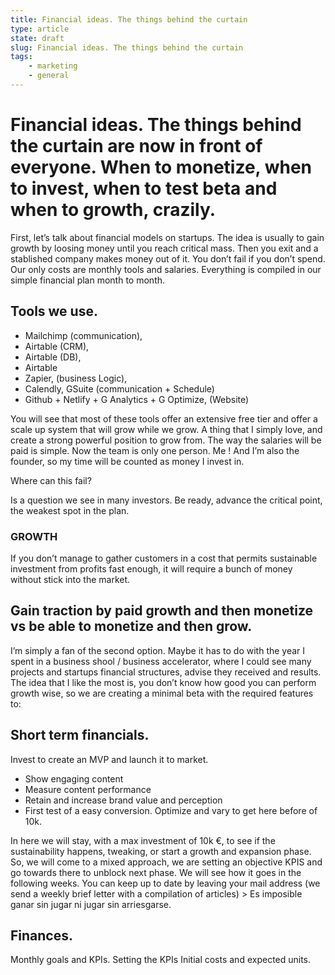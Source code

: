 ```yaml
---
title: Financial ideas. The things behind the curtain
type: article
state: draft
slug: Financial ideas. The things behind the curtain
tags:
    - marketing
    - general
---
```


# Financial ideas. The things behind the curtain are now in front of everyone. When to monetize, when to invest, when to test beta and when to growth, crazily.

First, let’s talk about financial models on startups. The idea is usually to gain growth by loosing money until you reach critical mass. Then you exit and a stablished company makes money out of it.
You don’t fail if you don’t spend.
Our only costs are monthly tools and salaries. Everything is compiled in our simple financial plan month to month.

## Tools we use.

-   Mailchimp (communication),
-   Airtable (CRM),
-   Airtable (DB),
-   Airtable
-   Zapier, (business Logic),
-   Calendly, GSuite (communication + Schedule)
-   Github + Netlify + G Analytics + G Optimize, (Website)

You will see that most of these tools offer an extensive free tier and offer a scale up system that will grow while we grow. A thing that I simply love, and create a strong powerful position to grow from.
The way the salaries will be paid is simple. Now the team is only one person. Me ! And I’m also the founder, so my time will be counted as money I invest in.

Where can this fail?

Is a question we see in many investors. Be ready, advance the critical point, the weakest spot in the plan.

### GROWTH

If you don’t manage to gather customers in a cost that permits sustainable investment from profits fast enough, it will require a bunch of money without stick into the market.

## Gain traction by paid growth and then monetize vs be able to monetize and then grow.

I’m simply a fan of the second option. Maybe it has to do with the year I spent in a business shool / business accelerator, where I could see many projects and startups financial structures, advise they received and results.
The idea that I like the most is, you don’t know how good you can perform growth wise, so we are creating a minimal beta with the required features to:

## Short term financials.

Invest to create an MVP and launch it to market.

-   Show engaging content
-   Measure content performance
-   Retain and increase brand value and perception
-   First test of a easy conversion. Optimize and vary to get here before of 10k.

In here we will stay, with a max investment of 10k €, to see if the sustainability happens, tweaking, or start a growth and expansion phase.
So, we will come to a mixed approach, we are setting an objective KPIS and go towards there to unblock next phase.
We will see how it goes in the following weeks. You can keep up to date by leaving your mail address (we send a weekly brief letter with a compilation of articles) > Es imposible ganar sin jugar ni jugar sin arriesgarse.

## Finances.

Monthly goals and KPIs.
Setting the KPIs
Initial costs and expected units.

